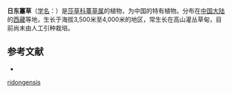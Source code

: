 {{Speciesbox
| name = 日东薹草
| status = 
| status_system = 
| image =
| genus = Carex
| species = ridongensis
| authority = P. C. Li
}}

'''日东薹草'''（[[学名|学名]]：{{lang|la|''Carex ridongensis''}}）是[[莎草科|莎草科]][[薹草属|薹草属]]的植物，为中国的特有植物。分布在[[中国大陆|中国大陆]]的[[西藏|西藏]]等地，生长于海拔3,500米至4,000米的地区，常生长在高山灌丛草甸，目前尚未由人工引种栽培。

== 参考文献 ==
<div class="references-small">
* {{cite web| url =http://www.bioinfo.cn/db05/KmzwSpecies.php?action=view&id=6518| title =日东薹草| work =《中国高等植物数据库全库》| publisher =中国科学院微生物研究所| author =昆明植物研究所| accessdate =2009-02-24| deadurl =yes| archiveurl =https://web.archive.org/web/20160305044523/http://www.bioinfo.cn/db05/KmzwSpecies.php?action=view&id=6518| archivedate =2016-03-05}}
</div>
{{Taxonbar|from=Q11086040}}

{{DEFAULTSORT:Carex ridongensis}}
[[Category:薹草属|ridongensis]]


{{Carex-stub}}